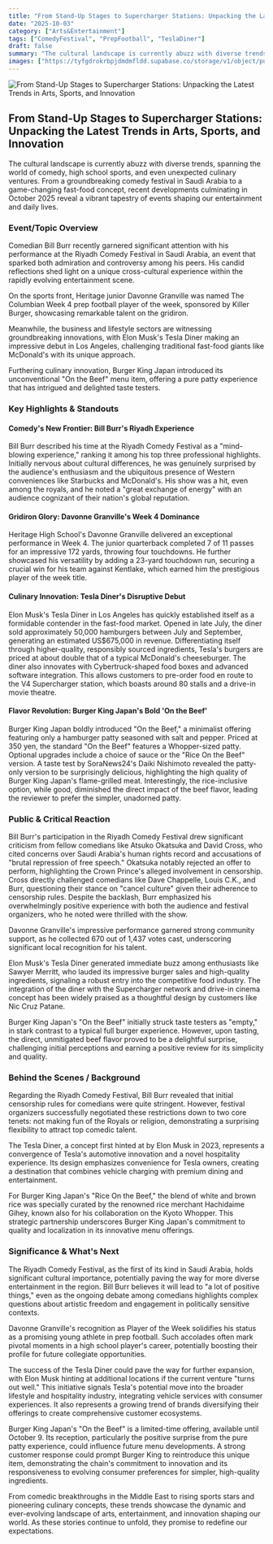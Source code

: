 ```yaml
---
title: "From Stand-Up Stages to Supercharger Stations: Unpacking the Latest Trends in Arts, Sports, and Innovation"
date: "2025-10-03"
category: ["Arts&Entertainment"]
tags: ["ComedyFestival", "PrepFootball", "TeslaDiner"]
draft: false
summary: "The cultural landscape is currently abuzz with diverse trends, spanning the world of comedy, high school sports, and even unexpected culinary ventures. From a groundbreaking comedy festival in Saudi Arabia to a game-changing fast-food concept, recent developments culminating in October 2025 reveal a vibrant tapestry of events shaping our entertainment and daily lives."
images: ["https://tyfgdrokrbpjdmdmfldd.supabase.co/storage/v1/object/public/image/2025-10-03-14-05-05-134-04-00.jpg"]
---
```



![From Stand-Up Stages to Supercharger Stations: Unpacking the Latest Trends in Arts, Sports, and Innovation](https://tyfgdrokrbpjdmdmfldd.supabase.co/storage/v1/object/public/image/2025-10-03-14-05-05-134-04-00.jpg)

## From Stand-Up Stages to Supercharger Stations: Unpacking the Latest Trends in Arts, Sports, and Innovation

The cultural landscape is currently abuzz with diverse trends, spanning the world of comedy, high school sports, and even unexpected culinary ventures. From a groundbreaking comedy festival in Saudi Arabia to a game-changing fast-food concept, recent developments culminating in October 2025 reveal a vibrant tapestry of events shaping our entertainment and daily lives.

### Event/Topic Overview

Comedian Bill Burr recently garnered significant attention with his performance at the Riyadh Comedy Festival in Saudi Arabia, an event that sparked both admiration and controversy among his peers. His candid reflections shed light on a unique cross-cultural experience within the rapidly evolving entertainment scene.

On the sports front, Heritage junior Davonne Granville was named The Columbian Week 4 prep football player of the week, sponsored by Killer Burger, showcasing remarkable talent on the gridiron.

Meanwhile, the business and lifestyle sectors are witnessing groundbreaking innovations, with Elon Musk's Tesla Diner making an impressive debut in Los Angeles, challenging traditional fast-food giants like McDonald's with its unique approach.

Furthering culinary innovation, Burger King Japan introduced its unconventional "On the Beef" menu item, offering a pure patty experience that has intrigued and delighted taste testers.

### Key Highlights & Standouts

#### Comedy's New Frontier: Bill Burr's Riyadh Experience

Bill Burr described his time at the Riyadh Comedy Festival as a "mind-blowing experience," ranking it among his top three professional highlights. Initially nervous about cultural differences, he was genuinely surprised by the audience's enthusiasm and the ubiquitous presence of Western conveniences like Starbucks and McDonald's. His show was a hit, even among the royals, and he noted a "great exchange of energy" with an audience cognizant of their nation's global reputation.

#### Gridiron Glory: Davonne Granville's Week 4 Dominance

Heritage High School's Davonne Granville delivered an exceptional performance in Week 4. The junior quarterback completed 7 of 11 passes for an impressive 172 yards, throwing four touchdowns. He further showcased his versatility by adding a 23-yard touchdown run, securing a crucial win for his team against Kentlake, which earned him the prestigious player of the week title.

#### Culinary Innovation: Tesla Diner's Disruptive Debut

Elon Musk's Tesla Diner in Los Angeles has quickly established itself as a formidable contender in the fast-food market. Opened in late July, the diner sold approximately 50,000 hamburgers between July and September, generating an estimated US$675,000 in revenue. Differentiating itself through higher-quality, responsibly sourced ingredients, Tesla's burgers are priced at about double that of a typical McDonald's cheeseburger. The diner also innovates with Cybertruck-shaped food boxes and advanced software integration. This allows customers to pre-order food en route to the V4 Supercharger station, which boasts around 80 stalls and a drive-in movie theatre.

#### Flavor Revolution: Burger King Japan's Bold 'On the Beef'

Burger King Japan boldly introduced "On the Beef," a minimalist offering featuring only a hamburger patty seasoned with salt and pepper. Priced at 350 yen, the standard "On the Beef" features a Whopper-sized patty. Optional upgrades include a choice of sauce or the "Rice On the Beef" version. A taste test by SoraNews24's Daiki Nishimoto revealed the patty-only version to be surprisingly delicious, highlighting the high quality of Burger King Japan's flame-grilled meat. Interestingly, the rice-inclusive option, while good, diminished the direct impact of the beef flavor, leading the reviewer to prefer the simpler, unadorned patty.

### Public & Critical Reaction

Bill Burr's participation in the Riyadh Comedy Festival drew significant criticism from fellow comedians like Atsuko Okatsuka and David Cross, who cited concerns over Saudi Arabia's human rights record and accusations of "brutal repression of free speech." Okatsuka notably rejected an offer to perform, highlighting the Crown Prince's alleged involvement in censorship. Cross directly challenged comedians like Dave Chappelle, Louis C.K., and Burr, questioning their stance on "cancel culture" given their adherence to censorship rules. Despite the backlash, Burr emphasized his overwhelmingly positive experience with both the audience and festival organizers, who he noted were thrilled with the show.

Davonne Granville's impressive performance garnered strong community support, as he collected 670 out of 1,437 votes cast, underscoring significant local recognition for his talent.

Elon Musk's Tesla Diner generated immediate buzz among enthusiasts like Sawyer Merritt, who lauded its impressive burger sales and high-quality ingredients, signaling a robust entry into the competitive food industry. The integration of the diner with the Supercharger network and drive-in cinema concept has been widely praised as a thoughtful design by customers like Nic Cruz Patane.

Burger King Japan's "On the Beef" initially struck taste testers as "empty," in stark contrast to a typical full burger experience. However, upon tasting, the direct, unmitigated beef flavor proved to be a delightful surprise, challenging initial perceptions and earning a positive review for its simplicity and quality.

### Behind the Scenes / Background

Regarding the Riyadh Comedy Festival, Bill Burr revealed that initial censorship rules for comedians were quite stringent. However, festival organizers successfully negotiated these restrictions down to two core tenets: not making fun of the Royals or religion, demonstrating a surprising flexibility to attract top comedic talent.

The Tesla Diner, a concept first hinted at by Elon Musk in 2023, represents a convergence of Tesla's automotive innovation and a novel hospitality experience. Its design emphasizes convenience for Tesla owners, creating a destination that combines vehicle charging with premium dining and entertainment.

For Burger King Japan's "Rice On the Beef," the blend of white and brown rice was specially curated by the renowned rice merchant Hachidaime Gihey, known also for his collaboration on the Kyoto Whopper. This strategic partnership underscores Burger King Japan's commitment to quality and localization in its innovative menu offerings.

### Significance & What's Next

The Riyadh Comedy Festival, as the first of its kind in Saudi Arabia, holds significant cultural importance, potentially paving the way for more diverse entertainment in the region. Bill Burr believes it will lead to "a lot of positive things," even as the ongoing debate among comedians highlights complex questions about artistic freedom and engagement in politically sensitive contexts.

Davonne Granville's recognition as Player of the Week solidifies his status as a promising young athlete in prep football. Such accolades often mark pivotal moments in a high school player's career, potentially boosting their profile for future collegiate opportunities.

The success of the Tesla Diner could pave the way for further expansion, with Elon Musk hinting at additional locations if the current venture "turns out well." This initiative signals Tesla's potential move into the broader lifestyle and hospitality industry, integrating vehicle services with consumer experiences. It also represents a growing trend of brands diversifying their offerings to create comprehensive customer ecosystems.

Burger King Japan's "On the Beef" is a limited-time offering, available until October 9. Its reception, particularly the positive surprise from the pure patty experience, could influence future menu developments. A strong customer response could prompt Burger King to reintroduce this unique item, demonstrating the chain's commitment to innovation and its responsiveness to evolving consumer preferences for simpler, high-quality ingredients.

From comedic breakthroughs in the Middle East to rising sports stars and pioneering culinary concepts, these trends showcase the dynamic and ever-evolving landscape of arts, entertainment, and innovation shaping our world. As these stories continue to unfold, they promise to redefine our expectations.


